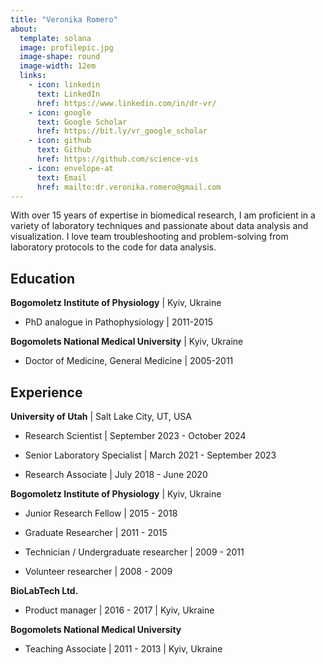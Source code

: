 ```yaml
---
title: "Veronika Romero"
about:
  template: solana
  image: profilepic.jpg
  image-shape: round
  image-width: 12em
  links:
    - icon: linkedin
      text: LinkedIn
      href: https://www.linkedin.com/in/dr-vr/
    - icon: google
      text: Google Scholar
      href: https://bit.ly/vr_google_scholar
    - icon: github
      text: Github
      href: https://github.com/science-vis
    - icon: envelope-at
      text: Email
      href: mailto:dr.veronika.romero@gmail.com
---
```

:::{#hero-heading}

With over 15 years of expertise in biomedical research, I am proficient in a variety of laboratory techniques and passionate about data analysis and visualization. I love team troubleshooting and problem-solving from laboratory protocols to the code for data analysis. 

## Education

**Bogomoletz Institute of Physiology** | Kyiv, Ukraine

* PhD analogue in Pathophysiology | 2011-2015


**Bogomolets National Medical University** | Kyiv, Ukraine

* Doctor of Medicine, General Medicine | 2005-2011

## Experience

**University of Utah** | Salt Lake City, UT, USA

* Research Scientist | September 2023 - October 2024

* Senior Laboratory Specialist | March 2021 - September 2023

* Research Associate | July 2018 - June 2020


**Bogomoletz Institute of Physiology** | Kyiv, Ukraine

* Junior Research Fellow | 2015 - 2018

* Graduate Researcher | 2011 - 2015

* Technician / Undergraduate researcher | 2009 - 2011

* Volunteer researcher | 2008 - 2009


**BioLabTech Ltd.**

* Product manager | 2016 - 2017 | Kyiv, Ukraine


**Bogomolets National Medical University**

* Teaching Associate | 2011 - 2013 | Kyiv, Ukraine

:::



